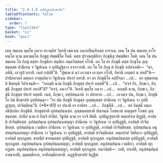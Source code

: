 ```yaml
---
title: "2.4.1.6 อุปติฏฺฐนสิกฺขาปท"
tableOfContents: false
sidebar:
  order: 7
type: "tipitaka"
basket: "vi"
book: "paci"
---
```



<DynamicBreadcrumb />

<Division number="815" book="paci">

<Paragraph number="2610" book="paci">
เตน สมเยน พุทฺโธ ภควา สาวตฺถิยํ วิหรติ เชตวเน อนาถปิณฺฑิกสฺส อาราเม. เตน โข ปน สมเยน อาโรหนฺโต นาม มหามตฺโต ภิกฺขูสุ ปพฺพชิโต โหติ. ตสฺส ปุราณทุติยิกา ภิกฺขุนีสุ ปพฺพชิตา โหติ. เตน โข ปน สมเยน โส ภิกฺขุ ตสฺสา ภิกฺขุนิยา สนฺติเก ภตฺตวิสฺสคฺคํ กโรติ. อถ โข สา ภิกฺขุนี ตสฺส ภิกฺขุโน ภุญฺชนฺตสฺส ปานีเยน จ วิธูปเนน จ อุปติฏฺฐิตฺวา อจฺจาวทติ. อถ โข โส ภิกฺขุ ตํ ภิกฺขุนึ อปสาเทติ—  “มา, ภคินิ, เอวรูปํ อกาสิ. เนตํ กปฺปตี”ติ. “ปุพฺเพ มํ ตฺวํ เอวญฺจ เอวญฺจ กโรสิ, อิทานิ เอตฺตกํ น สหสี”ติ—  ปานียถาลกํ มตฺถเก อาสุมฺภิตฺวา วิธูปเนน ปหารํ อทาสิ.
</Paragraph>

<Paragraph number="2611" book="paci">
ยา ตา ภิกฺขุนิโย อปฺปิจฺฉา …เป…  ตา อุชฺฌายนฺติ ขิยฺยนฺติ วิปาเจนฺติ—  “กถญฺหิ นาม ภิกฺขุนี ภิกฺขุสฺส ปหารํ ทสฺสตี”ติ …เป…  “สจฺจํ กิร, ภิกฺขเว, ภิกฺขุนี ภิกฺขุสฺส ปหารํ อทาสี”ติ? “สจฺจํ, ภควา”ติ. วิครหิ พุทฺโธ ภควา …เป…  กถญฺหิ นาม, ภิกฺขเว, ภิกฺขุนี ภิกฺขุสฺส ปหารํ ทสฺสติ. เนตํ, ภิกฺขเว, อปฺปสนฺนานํ วา ปสาทาย …เป…  เอวญฺจ ปน, ภิกฺขเว, ภิกฺขุนิโย อิมํ สิกฺขาปทํ อุทฺทิสนฺตุ—
</Paragraph>

</Division>
<Division number="816" book="paci">

<Paragraph number="2612" book="paci">
<Emphasis>“ยา ปน ภิกฺขุนี ภิกฺขุสฺส ภุญฺชนฺตสฺส ปานีเยน วา วิธูปเนน วา อุปติฏฺเฐยฺย, ปาจิตฺติยนฺ”</Emphasis>ติ. (*6*:<Emphasis>61</Emphasis>)
</Paragraph>

</Division>
<Division number="817" book="paci">

<Paragraph number="2613" book="paci">
<Emphasis>ยา ปนา</Emphasis>ติ ยา ยาทิสา …เป…  <Emphasis>ภิกฺขุนี</Emphasis>ติ …เป…  อยํ อิมสฺมึ อตฺเถ อธิปฺเปตา ภิกฺขุนีติ.
</Paragraph>

<Paragraph number="2614" book="paci">
<Emphasis>ภิกฺขุสฺสา</Emphasis>ติ อุปสมฺปนฺนสฺส.
</Paragraph>

<Paragraph number="2615" book="paci">
<Emphasis>ภุญฺชนฺตสฺสา</Emphasis>ติ ปญฺจนฺนํ โภชนานํ อญฺญตรํ โภชนํ ภุญฺชนฺตสฺส.
</Paragraph>

<Paragraph number="2616" book="paci">
<Emphasis>ปานียํ</Emphasis> นาม ยํ กิญฺจิ ปานียํ.
</Paragraph>

<Paragraph number="2617" book="paci">
<Emphasis>วิธูปนํ</Emphasis> นาม ยา กาจิ พีชนี.
</Paragraph>

<Paragraph number="2618" book="paci">
<Emphasis>อุปติฏฺเฐยฺยา</Emphasis>ติ หตฺถปาเส ติฏฺฐติ, อาปตฺติ ปาจิตฺติยสฺส.
</Paragraph>

</Division>
<Division number="818" book="paci">

<Paragraph number="2619" book="paci">
อุปสมฺปนฺเน อุปสมฺปนฺนสญฺญา ปานีเยน วา วิธูปเนน วา อุปติฏฺฐติ, อาปตฺติ ปาจิตฺติยสฺส. อุปสมฺปนฺเน เวมติกา ปานีเยน วา วิธูปเนน วา อุปติฏฺฐติ, อาปตฺติ ปาจิตฺติยสฺส. อุปสมฺปนฺเน อนุปสมฺปนฺนสญฺญา ปานีเยน วา วิธูปเนน วา อุปติฏฺฐติ, อาปตฺติ ปาจิตฺติยสฺส.
</Paragraph>

<Paragraph number="2620" book="paci">
หตฺถปาสํ วิชหิตฺวา อุปติฏฺฐติ, อาปตฺติ ทุกฺกฏสฺส. ขาทนียํ ขาทนฺตสฺส อุปติฏฺฐติ, อาปตฺติ ทุกฺกฏสฺส. อนุปสมฺปนฺนสฺส อุปติฏฺฐติ, อาปตฺติ ทุกฺกฏสฺส. อนุปสมฺปนฺเน อุปสมฺปนฺนสญฺญา, อาปตฺติ ทุกฺกฏสฺส. อนุปสมฺปนฺเน เวมติกา, อาปตฺติ ทุกฺกฏสฺส. อนุปสมฺปนฺเน อนุปสมฺปนฺนสญฺญา, อาปตฺติ ทุกฺกฏสฺส.
</Paragraph>

</Division>
<Division number="819" book="paci">

<Paragraph number="2621" book="paci">
อนาปตฺติ—  เทติ, ทาเปติ, อนุปสมฺปนฺนํ อาณาเปติ, อุมฺมตฺติกาย, อาทิกมฺมิกายาติ.

</Paragraph>
</Division>

<Paragraph number="2622" type="center" book="paci">
ฉฏฺฐสิกฺขาปทํ นิฏฺฐิตํ.
</Paragraph>